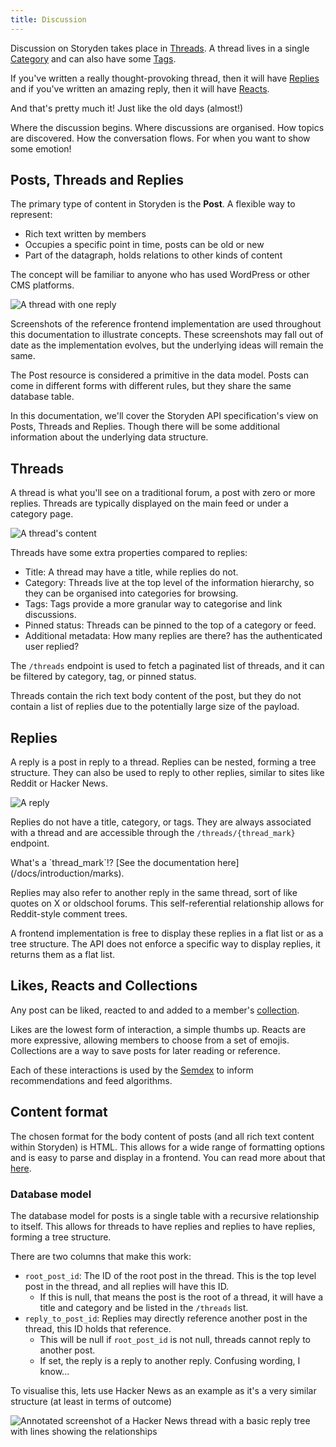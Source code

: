 ```yaml
---
title: Discussion
---
```


Discussion on Storyden takes place in [Threads](./discussion/threads). A thread lives in a single [Category](./discussion/categories) and can also have some [Tags](./discussion/tags).

If you've written a really thought-provoking thread, then it will have [Replies](./discussion/replies) and if you've written an amazing reply, then it will have [Reacts](./discussion/reacts).

And that's pretty much it! Just like the old days (almost!)

<Cards>
  <Card title="Threads" href="./discussion/threads">
    Where the discussion begins.
  </Card>
  <Card title="Categories" href="./discussion/categories">
    Where discussions are organised.
  </Card>
  <Card title="Tags" href="./discussion/tags">
    How topics are discovered.
  </Card>
  <Card title="Replies" href="./discussion/replies">
    How the conversation flows.
  </Card>
  <Card title="Reacts" href="./discussion/reacts">
    For when you want to show some emotion!
  </Card>
</Cards>

## Posts, Threads and Replies

The primary type of content in Storyden is the **Post**. A flexible way to represent:

- Rich text written by members
- Occupies a specific point in time, posts can be old or new
- Part of the datagraph, holds relations to other kinds of content

The concept will be familiar to anyone who has used WordPress or other CMS platforms.

![A thread with one reply](/docs/2024-09-21-09-34-55.png)

<Callout type="info" emoji="ℹ️">
  Screenshots of the reference frontend implementation are used throughout this
  documentation to illustrate concepts. These screenshots may fall out of date
  as the implementation evolves, but the underlying ideas will remain the same.
</Callout>

The Post resource is considered a primitive in the data model. Posts can come in
different forms with different rules, but they share the same database table.

In this documentation, we'll cover the Storyden API specification's view on Posts, Threads and Replies. Though there will be some additional information about the underlying data structure.

## Threads

A thread is what you'll see on a traditional forum, a post with zero or more replies. Threads are typically displayed on the main feed or under a category page.

![A thread's content](/docs/2024-09-21-09-56-23.png)

Threads have some extra properties compared to replies:

- Title: A thread may have a title, while replies do not.
- Category: Threads live at the top level of the information hierarchy, so they can be organised into categories for browsing.
- Tags: Tags provide a more granular way to categorise and link discussions.
- Pinned status: Threads can be pinned to the top of a category or feed.
- Additional metadata: How many replies are there? has the authenticated user replied?

The `/threads` endpoint is used to fetch a paginated list of threads, and it can be filtered by category, tag, or pinned status.

Threads contain the rich text body content of the post, but they do not contain a list of replies due to the potentially large size of the payload.

## Replies

A reply is a post in reply to a thread. Replies can be nested, forming a tree structure. They can also be used to reply to other replies, similar to sites like Reddit or Hacker News.

![A reply](/docs/2024-09-21-10-00-30.png)

Replies do not have a title, category, or tags. They are always associated with a thread and are accessible through the `/threads/{thread_mark}` endpoint.

<Callout type="info" emoji="ℹ️">
  What's a `thread_mark`!? [See the documentation
  here](/docs/introduction/marks).
</Callout>

Replies may also refer to another reply in the same thread, sort of like quotes on X or oldschool forums. This self-referential relationship allows for Reddit-style comment trees.

A frontend implementation is free to display these replies in a flat list or as a tree structure. The API does not enforce a specific way to display replies, it returns them as a flat list.

## Likes, Reacts and Collections

Any post can be liked, reacted to and added to a member's [collection](/docs/introduction/collections).

Likes are the lowest form of interaction, a simple thumbs up. Reacts are more expressive, allowing members to choose from a set of emojis. Collections are a way to save posts for later reading or reference.

Each of these interactions is used by the [Semdex](/docs/introduction/semdex) to inform recommendations and feed algorithms.

## Content format

The chosen format for the body content of posts (and all rich text content within Storyden) is HTML. This allows for a wide range of formatting options and is easy to parse and display in a frontend. You can read more about that [here](/docs/introduction/content).

### Database model

The database model for posts is a single table with a recursive relationship to itself. This allows for threads to have replies and replies to have replies, forming a tree structure.

There are two columns that make this work:

- `root_post_id`: The ID of the root post in the thread. This is the top level post in the thread, and all replies will have this ID.
  - If this is null, that means the post is the root of a thread, it will have a title and category and be listed in the `/threads` list.
- `reply_to_post_id`: Replies may directly reference another post in the thread, this ID holds that reference.
  - This will be null if `root_post_id` is not null, threads cannot reply to another post.
  - If set, the reply is a reply to another reply. Confusing wording, I know...

To visualise this, lets use Hacker News as an example as it's a very similar structure (at least in terms of outcome)

![Annotated screenshot of a Hacker News thread with a basic reply tree with lines showing the relationships](/docs/2024-09-21-10-45-01.png)
